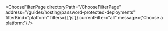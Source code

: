 

<ChooseFilterPage
  directoryPath="/ChooseFilterPage"
  address="/guides/hosting/password-protected-deployments"
  filterKind="platform"
  filters={['js']}
  currentFilter="all"
  message={'Choose a platform:'}
/>
